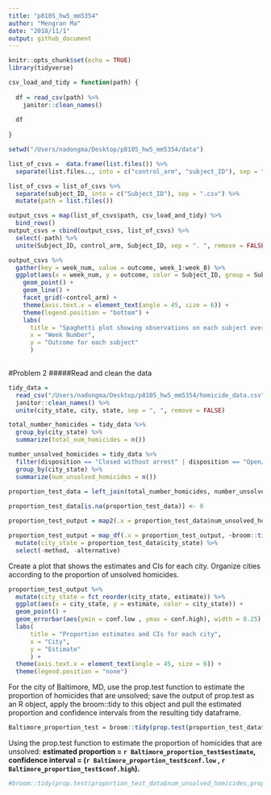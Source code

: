 ```yaml
---
title: "p8105_hw5_mm5354"
author: "Mengran Ma"
date: "2018/11/1"
output: github_document
---
```


```r
knitr::opts_chunk$set(echo = TRUE)
library(tidyverse)
```


```r
csv_load_and_tidy = function(path) {
  
  df = read_csv(path) %>%
    janitor::clean_names()
  
  df
  
}

setwd("/Users/nadongma/Desktop/p8105_hw5_mm5354/data")

list_of_csvs =  data.frame(list.files()) %>% 
  separate(list.files.., into = c("control_arm", "subject_ID"), sep = "_")

list_of_csvs = list_of_csvs %>% 
  separate(subject_ID, into = c("Subject_ID"), sep = ".csv") %>% 
  mutate(path = list.files())

output_csvs = map(list_of_csvs$path, csv_load_and_tidy) %>% 
  bind_rows()
output_csvs = cbind(output_csvs, list_of_csvs) %>% 
  select(-path) %>% 
  unite(Subject_ID, control_arm, Subject_ID, sep = ". ", remove = FALSE)

```

```r
output_csvs %>%
  gather(key = week_num, value = outcome, week_1:week_8) %>% 
  ggplot(aes(x = week_num, y = outcome, color = Subject_ID, group = Subject_ID)) + 
    geom_point() + 
    geom_line() + 
    facet_grid(~control_arm) +
    theme(axis.text.x = element_text(angle = 45, size = 6)) +
    theme(legend.position = "bottom") +
    labs(
      title = "Spaghetti plot showing observations on each subject over time",
      x = "Week Number",
      y = "Outcome for each subject"
      ) 
  
```

#Problem 2
#####Read and clean the data
```r
tidy_data = 
  read_csv("/Users/nadongma/Desktop/p8105_hw5_mm5354/homicide_data.csv") %>% 
  janitor::clean_names() %>% 
  unite(city_state, city, state, sep = ", ", remove = FALSE)

total_number_homicides = tidy_data %>% 
  group_by(city_state) %>%
  summarize(total_num_homicides = n())

number_unsolved_homicides = tidy_data %>%
  filter(disposition == "Closed without arrest" | disposition == "Open/No arrest") %>%
  group_by(city_state) %>%
  summarize(num_unsolved_homicides = n()) 
  
proportion_test_data = left_join(total_number_homicides, number_unsolved_homicides) 

proportion_test_data[is.na(proportion_test_data)] <- 0

proportion_test_output = map2(.x = proportion_test_data$num_unsolved_homicides, .y = proportion_test_data$total_num_homicides, ~prop.test(.x, .y))

proportion_test_output = map_df(.x = proportion_test_output, ~broom::tidy(.x)) %>%
  mutate(city_state = proportion_test_data$city_state) %>%
  select(-method, -alternative)

```



Create a plot that shows the estimates and CIs for each city. Organize cities according to the proportion of unsolved homicides.

```r
proportion_test_output %>% 
  mutate(city_state = fct_reorder(city_state, estimate)) %>%
  ggplot(aes(x = city_state, y = estimate, color = city_state)) +
  geom_point() +
  geom_errorbar(aes(ymin = conf.low , ymax = conf.high), width = 0.25) +
  labs(
      title = "Proportion estimates and CIs for each city",
      x = "City",
      y = "Estimate"
      ) +
  theme(axis.text.x = element_text(angle = 45, size = 6)) +
  theme(legend.position = "none")
```



For the city of Baltimore, MD, use the prop.test function to estimate the proportion of homicides that are unsolved; save the output of prop.test as an R object, apply the broom::tidy to this object and pull the estimated proportion and confidence intervals from the resulting tidy dataframe.

```r
Baltimore_proportion_test = broom::tidy(prop.test(proportion_test_data$num_unsolved_homicides[proportion_test_data$city_state == "Baltimore, MD"],proportion_test_data$total_num_homicides[proportion_test_data$city_state == "Baltimore, MD"], conf.level = 0.95, correct = TRUE))
```
Using the prop.test function to estimate the proportion of homicides that are unsolved: **estimated proportion = `r Baltimore_proportion_test$estimate`, confidence interval = (`r Baltimore_proportion_test$conf.low` , `r Baltimore_proportion_test$conf.high`).**

```r
#broom::tidy(prop.test(proportion_test_data$num_unsolved_homicides,proportion_test_data$total_num_homicides, conf.level = 0.95, correct = TRUE))
```

